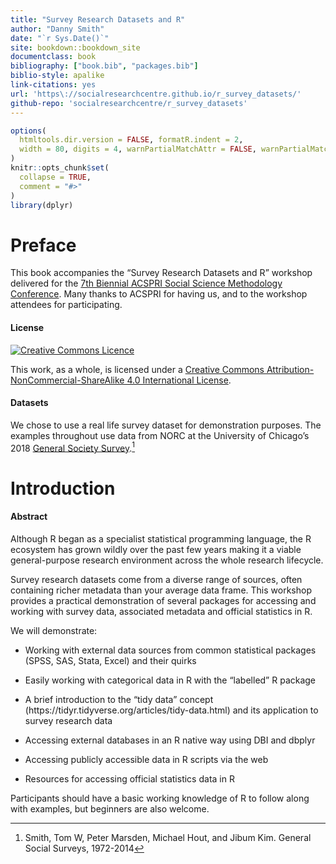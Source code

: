 ```yaml
--- 
title: "Survey Research Datasets and R"
author: "Danny Smith"
date: "`r Sys.Date()`"
site: bookdown::bookdown_site
documentclass: book
bibliography: ["book.bib", "packages.bib"]
biblio-style: apalike
link-citations: yes
url: 'https\://socialresearchcentre.github.io/r_survey_datasets/'
github-repo: 'socialresearchcentre/r_survey_datasets'
---
```


```r
options(
  htmltools.dir.version = FALSE, formatR.indent = 2,
  width = 80, digits = 4, warnPartialMatchAttr = FALSE, warnPartialMatchDollar = FALSE
)
knitr::opts_chunk$set(
  collapse = TRUE,
  comment = "#>"
)
library(dplyr)
```

# Preface {-}

This book accompanies the "Survey Research Datasets and R" workshop delivered for the [7th Biennial ACSPRI Social Science Methodology Conference](https://conferences.acspri.org.au/2020/). Many thanks to ACSPRI for having us, and to the workshop attendees for participating.

#### License {-}

<a rel="license" href="http://creativecommons.org/licenses/by-nc-sa/4.0/"><img alt="Creative Commons Licence" style="border-width:0" src="https://i.creativecommons.org/l/by-nc-sa/4.0/88x31.png" /></a>

This work, as a whole, is licensed under a <a rel="license" href="http://creativecommons.org/licenses/by-nc-sa/4.0/">Creative Commons Attribution-NonCommercial-ShareAlike 4.0 International License</a>.

#### Datasets {-}

We chose to use a real life survey dataset for demonstration purposes. The examples throughout use data from NORC at the University of Chicago's 2018 [General Society Survey](http://gss.norc.org/Get-The-Data).^[Smith, Tom W, Peter Marsden, Michael Hout, and Jibum Kim. General Social Surveys, 1972-2014]

# Introduction

#### Abstract {-}

Although R began as a specialist statistical programming language, the R ecosystem has grown wildly over the past few years making it a viable general-purpose research environment across the whole research lifecycle.

Survey research datasets come from a diverse range of sources, often containing richer metadata than your average data frame. This workshop provides a practical demonstration of several packages for accessing and working with survey data, associated metadata and official statistics in R.

We will demonstrate:

* Working with external data sources from common statistical packages (SPSS, SAS, Stata, Excel) and their quirks

* Easily working with categorical data in R with the “labelled” R package

* A brief introduction to the “tidy data” concept (https://tidyr.tidyverse.org/articles/tidy-data.html) and its application to survey research data

* Accessing external databases in an R native way using DBI and dbplyr

* Accessing publicly accessible data in R scripts via the web

* Resources for accessing official statistics data in R

Participants should have a basic working knowledge of R to follow along with examples, but beginners are also welcome.
